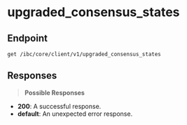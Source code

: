# upgraded_consensus_states

## Endpoint
```http
get /ibc/core/client/v1/upgraded_consensus_states
```

## Responses
> **Possible Responses**

- **200**: A successful response.
- **default**: An unexpected error response.

